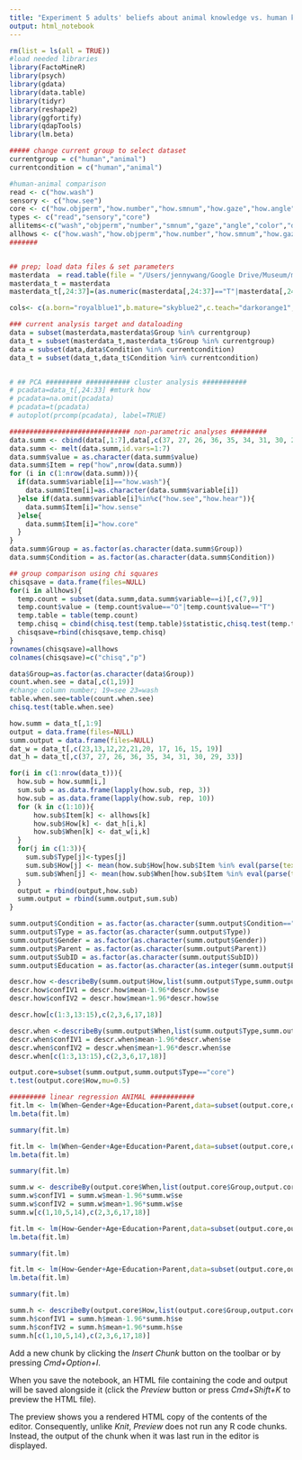 ```yaml
---
title: "Experiment 5 adults' beliefs about animal knowledge vs. human knowledge"
output: html_notebook
---
```



```r
rm(list = ls(all = TRUE))
#load needed libraries
library(FactoMineR)
library(psych)
library(gdata)
library(data.table)
library(tidyr)
library(reshape2)
library(ggfortify)
library(qdapTools)
library(lm.beta)

##### change current group to select dataset
currentgroup = c("human","animal")
currentcondition = c("human","animal")

#human-animal comparison
read <- c("how.wash")
sensory <- c("how.see")
core <- c("how.objperm","how.number","how.smnum","how.gaze","how.angle","how.color","how.depth","how.face")
types <- c("read","sensory","core")
allitems<-c("wash","objperm","number","smnum","gaze","angle","color","depth","face","see")
allhows <- c("how.wash","how.objperm","how.number","how.smnum","how.gaze","how.angle","how.color","how.depth","how.face","how.see")
#######


## prep; load data files & set parameters
masterdata  = read.table(file = "/Users/jennywang/Google Drive/Museum/mathitude/data/alternative analyses/mathitudemaster.csv", sep=",",header=TRUE, na.strings="")
masterdata_t = masterdata
masterdata_t[,24:37]=(as.numeric(masterdata[,24:37]=="T"|masterdata[,24:37]=="O"))

cols<- c(a.born="royalblue1",b.mature="skyblue2",c.teach="darkorange1",d.observe="orange")

### current analysis target and dataloading
data = subset(masterdata,masterdata$Group %in% currentgroup)
data_t = subset(masterdata_t,masterdata_t$Group %in% currentgroup)
data = subset(data,data$Condition %in% currentcondition)
data_t = subset(data_t,data_t$Condition %in% currentcondition)



```

```r
# ## PCA ######### ########### cluster analysis ###########
# pcadata=data_t[,24:33] #mturk how
# pcadata=na.omit(pcadata)
# pcadata=t(pcadata)
# autoplot(prcomp(pcadata), label=TRUE)

```

```r
############################## non-parametric analyses #########
data.summ <- cbind(data[,1:7],data[,c(37, 27, 26, 36, 35, 34, 31, 30, 29, 33)])
data.summ <- melt(data.summ,id.vars=1:7)
data.summ$value = as.character(data.summ$value)
data.summ$Item = rep("how",nrow(data.summ))
for (i in c(1:nrow(data.summ))){
  if(data.summ$variable[i]=="how.wash"){
    data.summ$Item[i]=as.character(data.summ$variable[i])
  }else if(data.summ$variable[i]%in%c("how.see","how.hear")){
    data.summ$Item[i]="how.sense"
  }else{
    data.summ$Item[i]="how.core"
  }
}
data.summ$Group = as.factor(as.character(data.summ$Group))
data.summ$Condition = as.factor(as.character(data.summ$Condition))

## group comparison using chi squares
chisqsave = data.frame(files=NULL)
for(i in allhows){
  temp.count = subset(data.summ,data.summ$variable==i)[,c(7,9)]
  temp.count$value = (temp.count$value=="O"|temp.count$value=="T")
  temp.table = table(temp.count)
  temp.chisq = cbind(chisq.test(temp.table)$statistic,chisq.test(temp.table)$p.value)
  chisqsave=rbind(chisqsave,temp.chisq)
}
rownames(chisqsave)=allhows
colnames(chisqsave)=c("chisq","p")

data$Group=as.factor(as.character(data$Group))
count.when.see = data[,c(1,19)]
#change column number; 19=see 23=wash
table.when.see=table(count.when.see)
chisq.test(table.when.see)


```

```r
how.summ = data_t[,1:9]
output = data.frame(files=NULL)
summ.output = data.frame(files=NULL)
dat_w = data_t[,c(23,13,12,22,21,20, 17, 16, 15, 19)]
dat_h = data_t[,c(37, 27, 26, 36, 35, 34, 31, 30, 29, 33)]

for(i in c(1:nrow(data_t))){
  how.sub = how.summ[i,]
  sum.sub = as.data.frame(lapply(how.sub, rep, 3))
  how.sub = as.data.frame(lapply(how.sub, rep, 10))
  for (k in c(1:10)){
      how.sub$Item[k] <- allhows[k]
      how.sub$How[k] <- dat_h[i,k]
      how.sub$When[k] <- dat_w[i,k]
  }
  for(j in c(1:3)){
    sum.sub$Type[j]<-types[j]
    sum.sub$How[j] <- mean(how.sub$How[how.sub$Item %in% eval(parse(text = types[j]))],na.rm=TRUE)
    sum.sub$When[j] <- mean(how.sub$When[how.sub$Item %in% eval(parse(text = types[j]))],na.rm=TRUE)
  }
  output = rbind(output,how.sub)
  summ.output = rbind(summ.output,sum.sub)
}

summ.output$Condition = as.factor(as.character(summ.output$Condition=="mind"))
summ.output$Type = as.factor(as.character(summ.output$Type))
summ.output$Gender = as.factor(as.character(summ.output$Gender))
summ.output$Parent = as.factor(as.character(summ.output$Parent))
summ.output$SubID = as.factor(as.character(summ.output$SubID))
summ.output$Education = as.factor(as.character(as.integer(summ.output$Education)>2)) #all academics had college+ degree, so changed to graduate+

descr.how <-describeBy(summ.output$How,list(summ.output$Type,summ.output$Group),na.rm=TRUE,mat=TRUE)
descr.how$confIV1 = descr.how$mean-1.96*descr.how$se
descr.how$confIV2 = descr.how$mean+1.96*descr.how$se

descr.how[c(1:3,13:15),c(2,3,6,17,18)]

```

```r
descr.when <-describeBy(summ.output$When,list(summ.output$Type,summ.output$Group),na.rm=TRUE,mat=TRUE)
descr.when$confIV1 = descr.when$mean-1.96*descr.when$se
descr.when$confIV2 = descr.when$mean+1.96*descr.when$se
descr.when[c(1:3,13:15),c(2,3,6,17,18)]

```



```r
output.core=subset(summ.output,summ.output$Type=="core")
t.test(output.core$How,mu=0.5)

```

```r
######### linear regression ANIMAL ###########
fit.lm <- lm(When~Gender+Age+Education+Parent,data=subset(output.core,output.core$Group=="animal"))
lm.beta(fit.lm)
```

```r
summary(fit.lm)
```

```r
fit.lm <- lm(When~Gender+Age+Education+Parent,data=subset(output.core,output.core$Group=="human"))
lm.beta(fit.lm)
```

```r
summary(fit.lm)

```

```r

summ.w <- describeBy(output.core$When,list(output.core$Group,output.core$Parent),na.rm=TRUE,mat=TRUE)
summ.w$confIV1 = summ.w$mean-1.96*summ.w$se
summ.w$confIV2 = summ.w$mean+1.96*summ.w$se
summ.w[c(1,10,5,14),c(2,3,6,17,18)]

```

```r
fit.lm <- lm(How~Gender+Age+Education+Parent,data=subset(output.core,output.core$Group=="animal"))
lm.beta(fit.lm)


```

```r
summary(fit.lm)

```

```r

fit.lm <- lm(How~Gender+Age+Education+Parent,data=subset(output.core,output.core$Group=="human"))
lm.beta(fit.lm)
```

```r
summary(fit.lm)

```

```r
summ.h <- describeBy(output.core$How,list(output.core$Group,output.core$Education),na.rm=TRUE,mat=TRUE)
summ.h$confIV1 = summ.h$mean-1.96*summ.h$se
summ.h$confIV2 = summ.h$mean+1.96*summ.h$se
summ.h[c(1,10,5,14),c(2,3,6,17,18)]
```




Add a new chunk by clicking the *Insert Chunk* button on the toolbar or by pressing *Cmd+Option+I*.

When you save the notebook, an HTML file containing the code and output will be saved alongside it (click the *Preview* button or press *Cmd+Shift+K* to preview the HTML file). 

The preview shows you a rendered HTML copy of the contents of the editor. Consequently, unlike *Knit*, *Preview* does not run any R code chunks. Instead, the output of the chunk when it was last run in the editor is displayed.

